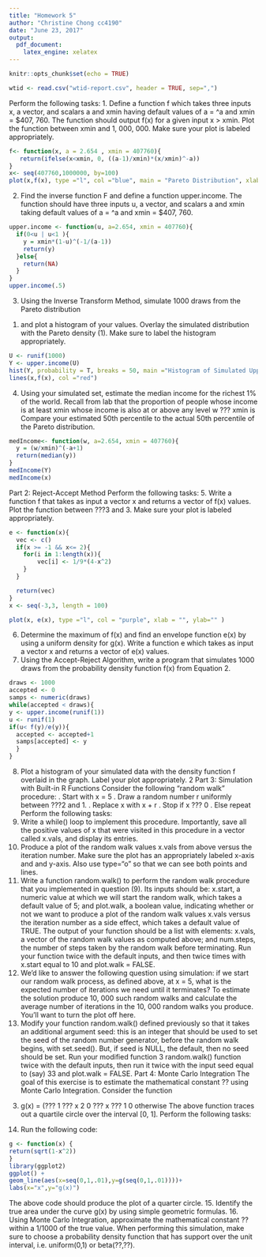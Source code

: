 ```yaml
---
title: "Homework 5"
author: "Christine Chong cc4190"
date: "June 23, 2017"
output: 
  pdf_document: 
    latex_engine: xelatex
---
```


```r
knitr::opts_chunk$set(echo = TRUE)
```
```r
wtid <- read.csv("wtid-report.csv", header = TRUE, sep=",")
```
Perform the following tasks:
1. Define a function f which takes three inputs x, a vector, and scalars a and xmin having
default values of a = ^a and xmin = $407, 760. The function should output f(x) for a
given input x > xmin. Plot the function between xmin and 1, 000, 000. Make sure your
plot is labeled appropriately.
```r
f<- function(x, a = 2.654 , xmin = 407760){
   return(ifelse(x<xmin, 0, ((a-1)/xmin)*(x/xmin)^-a))
}
x<- seq(407760,1000000, by=100)
plot(x,f(x), type ="l", col ="blue", main = "Pareto Distribution", xlab = "input", ylab = "result")
```
2. Find the inverse function F and define a function upper.income. The function
should have three inputs u, a vector, and scalars a and xmin taking default values of
a = ^a and xmin = $407, 760.
```r
upper.income <- function(u, a=2.654, xmin = 407760){
  if(0<u | u<1 ){
    y = xmin*(1-u)^(-1/(a-1))
    return(y)    
  }else{
    return(NA)
  }
}
upper.income(.5)
```
3. Using the Inverse Transform Method, simulate 1000 draws from the Pareto distribution
(1) and plot a histogram of your values. Overlay the simulated distribution
with the Pareto density (1). Make sure to label the histogram appropriately.
```r
U <- runif(1000)
Y <- upper.income(U)
hist(Y, probability = T, breaks = 50, main ="Histogram of Simulated Upper Incomes")
lines(x,f(x), col ="red")
```
4. Using your simulated set, estimate the median income for the richest 1% of the world.
Recall from lab that the proportion of people whose income is at least xmin whose
income is also at or above any level w ??? xmin is
Compare your estimated 50th percentile to the actual 50th percentile of the Pareto
distribution.
```r
medIncome<- function(w, a=2.654, xmin = 407760){
  y = (w/xmin)^(-a+1)
  return(median(y))
}
medIncome(Y)
medIncome(x)
```

Part 2: Reject-Accept Method
Perform the following tasks:
5. Write a function f that takes as input a vector x and returns a vector of f(x) values.
Plot the function between ???3 and 3. Make sure your plot is labeled appropriately.
```r

e <- function(x){
  vec <- c()
  if(x >= -1 && x<= 2){
    for(i in 1:length(x)){
        vec[i] <- 1/9*(4-x^2)
    }    
  }

  return(vec)
}
x <- seq(-3,3, length = 100)

plot(x, e(x), type ="l", col = "purple", xlab = "", ylab="" )
```
6. Determine the maximum of f(x) and find an envelope function e(x) by using a uniform
density for g(x). Write a function e which takes as input a vector x and returns a
vector of e(x) values.
7. Using the Accept-Reject Algorithm, write a program that simulates 1000 draws
from the probability density function f(x) from Equation 2.
```r
draws <- 1000
accepted <- 0
samps <- numeric(draws)
while(accepted < draws){
y <- upper.income(runif(1))
u <- runif(1)
if(u< f(y)/e(y)){
  accepted <- accepted+1
  samps[accepted] <- y
  }
}

```
8. Plot a histogram of your simulated data with the density function f overlaid in the
graph. Label your plot appropriately.
2
Part 3: Simulation with Built-in R Functions
Consider the following "random walk" procedure:
. Start with x = 5
. Draw a random number r uniformly between ???2 and 1.
. Replace x with x + r
. Stop if x ??? 0
. Else repeat
Perform the following tasks:
9. Write a while() loop to implement this procedure. Importantly, save all the positive
values of x that were visited in this procedure in a vector called x.vals, and display
its entries.
10. Produce a plot of the random walk values x.vals from above versus the iteration
number. Make sure the plot has an appropriately labeled x-axis and and y-axis. Also
use type="o" so that we can see both points and lines.
11. Write a function random.walk() to perform the random walk procedure that you
implemented in question (9). Its inputs should be: x.start, a numeric value at which
we will start the random walk, which takes a default value of 5; and plot.walk, a
boolean value, indicating whether or not we want to produce a plot of the random
walk values x.vals versus the iteration number as a side effect, which takes a default
value of TRUE. The output of your function should be a list with elements: x.vals,
a vector of the random walk values as computed above; and num.steps, the number
of steps taken by the random walk before terminating. Run your function twice with
the default inputs, and then twice times with x.start equal to 10 and plot.walk =
FALSE.
12. We'd like to answer the following question using simulation: if we start our random
walk process, as defined above, at x = 5, what is the expected number of iterations
we need until it terminates? To estimate the solution produce 10, 000 such random
walks and calculate the average number of iterations in the 10, 000 random walks you
produce. You'll want to turn the plot off here.
13. Modify your function random.walk() defined previously so that it takes an additional
argument seed: this is an integer that should be used to set the seed of the random
number generator, before the random walk begins, with set.seed(). But, if
seed is NULL, the default, then no seed should be set. Run your modified function
3
random.walk() function twice with the default inputs, then run it twice with the
input seed equal to (say) 33 and plot.walk = FALSE.
Part 4: Monte Carlo Integration
The goal of this exercise is to estimate the mathematical constant ?? using Monte Carlo
Integration. Consider the function
(3) g(x) = (???
1 ??? x
2 0 ??? x ??? 1
0 otherwise
The above function traces out a quartile circle over the interval [0, 1].
Perform the following tasks:
14. Run the following code:
```r
g <- function(x) {
return(sqrt(1-x^2))
}
library(ggplot2)
ggplot() +
geom_line(aes(x=seq(0,1,.01),y=g(seq(0,1,.01))))+
labs(x="x",y="g(x)")
```
The above code should produce the plot of a quarter circle.
15. Identify the true area under the curve g(x) by using simple geometric formulas.
16. Using Monte Carlo Integration, approximate the mathematical constant ?? within
a 1/1000 of the true value. When performing this simulation, make sure to choose a
probability density function that has support over the unit interval, i.e. uniform(0,1)
or beta(??,??).
